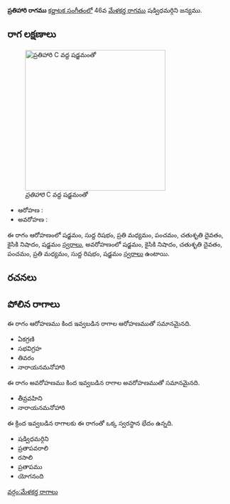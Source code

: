 {{Infobox ragam
	| name          	= ప్రతిహారి
	| synonym	    	= 
	| mela          	= 
	| chakra        	= 
	| janaka        	= 
	| type          	= షడవ
	| arohanam      	= {{svaraC|S|R1|M2|P|D2|N2|S'}} 
	| avarohanam    	= {{svaraC|S'|N2|D2|P|M2|R1|S}}
	| jeeva         	=
	| chhaya        	=
	| nyasa         	=
	| vishesha      	= 
	| equivalent  		= 
}}
{{కర్ణాటక సంగీత రాగాలు}}
'''ప్రతిహారి రాగము''' [[కర్ణాటక సంగీతం]]లో 46వ [[మేళకర్త రాగము]]  షడ్విధమర్గిని జన్యము. 


==రాగ లక్షణాలు==
[[Image:pratihari_kb2wiki.png|thumb|right|316px|''ప్రతిహారి'' C వద్ద షడ్జమంతో]]

* ఆరోహణ : {{svaraC|S|R1|M2|P|D2|N2|S'}} 
* అవరోహణ : {{svaraC|S'|N2|D2|P|M2|R1|S}}

ఈ రాగం ఆరోహణంలో షడ్జమం, సుద్ద  రిషభం, ప్రతి మధ్యమం, పంచమం, చతుశృతి దైవతం, కైసికి నిషాదం, షడ్జమం [[స్వరాలు]], అవరోహణంలో షడ్జమం, కైసికి నిషాదం, చతుశృతి దైవతం, పంచమం, ప్రతి మధ్యమం, సుద్ద  రిషభం, షడ్జమం [[స్వరాలు]] ఉంటాయి.

==రచనలు==



==పోలిన రాగాలు==
ఈ రాగం ఆరోహణము కింద ఇవ్వబడిన రాగాల ఆరోహణముతో సమానమైనది.
*  ఏకగ్రణి
* సభవిగ్రహ
* తివరం
* నారాయనమనోహారి

ఈ రాగం అవరోహణము కింద ఇవ్వబడిన రాగాల అవరోహణముతో సమానమైనది.
* తీవ్రవహిని
* నారాయనమనోహారి

ఈ క్రింద ఇవ్వబడిన రాగాలకు ఈ రాగంతో ఒక్క స్వరస్థాన భేదం ఉన్నది.
*  షడ్విధమర్గిని
*  ప్రతాపవరాలి
* రసాలి
* ప్రతాపము
* యోగనంది



[[వర్గం:మేళకర్త రాగాలు]]